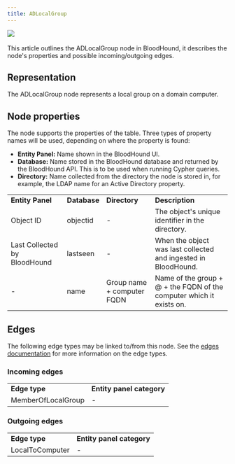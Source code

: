 ```yaml
---
title: ADLocalGroup
---
```


<Frame>
  <img src="/hc/article_attachments/18246479746331.png"/>
</Frame>
<Frame>
  <img src="/hc/images/image-192.svg" alt=""/>
</Frame>

This article outlines the ADLocalGroup node in BloodHound, it describes the node's properties and possible incoming/outgoing edges.

## Representation

The ADLocalGroup node represents a local group on a domain computer.

## Node properties

The node supports the properties of the table. Three types of property names will be used, depending on where the property is found:

* **Entity Panel:** Name shown in the BloodHound UI.
* **Database:** Name stored in the BloodHound database and returned by the BloodHound API. This is to be used when running Cypher queries.
* **Directory:** Name collected from the directory the node is stored in, for example, the LDAP name for an Active Directory property.

|     |     |     |     |
| --- | --- | --- | --- |
| **Entity Panel** | **Database** | **Directory** | **Description** |
| Object ID | objectid | -   | The object's unique identifier in the directory. |
| Last Collected by BloodHound | lastseen | -   | When the object was last collected and ingested in BloodHound. |
| -   | name | Group name + computer FQDN | Name of the group + @ + the FQDN of the computer which it exists on. |

## Edges

The following edge types may be linked to/from this node. See the [edges documentation](/hc/en-us/sections/16600927744411-Edges) for more information on the edge types.

### Incoming edges

|     |     |
| --- | --- |
| **Edge type** | **Entity panel category** |
| MemberOfLocalGroup | -   |

### Outgoing edges

|     |     |
| --- | --- |
| **Edge type** | **Entity panel category** |
| LocalToComputer | -   |

